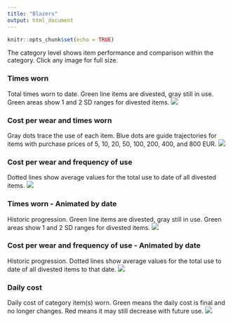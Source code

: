 ```yaml
---
title: "Blazers"
output: html_document
---
```


```r
knitr::opts_chunk$set(echo = TRUE)

```

The category level shows item performance and comparison within the category. Click any image for full size.

### Times worn
Total times worn to date. Green line items are divested, gray still in use. Green areas show 1 and 2 SD ranges for divested items.
[![](https://www.dropbox.com/s/g2q4my633qqe8fd/Category-Blazers_and_vests-Times_used.png?raw=1)](https://www.dropbox.com/s/g2q4my633qqe8fd/Category-Blazers_and_vests-Times_used.png?raw=1){target="_blank"}

### Cost per wear and times worn
Gray dots trace the use of each item. Blue dots are guide trajectories for items with purchase prices of 5, 10, 20, 50, 100, 200, 400, and 800 EUR.
[![](https://www.dropbox.com/s/ibhhy6ii4owctoh/Category-Blazers_and_vests-Cost_and_Cumulative_use.png?raw=1)](https://www.dropbox.com/s/ibhhy6ii4owctoh/Category-Blazers_and_vests-Cost_and_Cumulative_use.png?raw=1){target="_blank"}

### Cost per wear and frequency of use
Dotted lines show average values for the total use to date of all divested items.
[![](https://www.dropbox.com/s/64qarouu4l8f8ni/Category-Blazers_and_vests.png?raw=1)](https://www.dropbox.com/s/64qarouu4l8f8ni/Category-Blazers_and_vests.png?raw=1){target="_blank"}

### Times worn - Animated by date
Historic progression. Green line items are divested, gray still in use. Green areas show 1 and 2 SD ranges for divested items. 
![](https://www.dropbox.com/s/dn30f6ales1f6zb/Category-Blazers_and_vests-Times_used-animation.gif?raw=1)

### Cost per wear and frequency of use - Animated by date
Historic progression. Dotted lines show average values for the total use to date of all divested items to that date.
![](https://www.dropbox.com/s/v193yuinvn8owpg/Category-Blazers_and_vests-animation.gif?raw=1)

### Daily cost
Daily cost of category item(s) worn. Green means the daily cost is final and no longer changes. Red means it may still decrease with future use.
[![](https://www.dropbox.com/s/1um83dc1cu1uut8/Category-Blazers_and_vests-Daily_cost.png?raw=1)](https://www.dropbox.com/s/1um83dc1cu1uut8/Category-Blazers_and_vests-Daily_cost.png?raw=1){target="_blank"}
